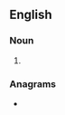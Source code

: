 ==English==

===Noun===
{{head|en|noun form}}

# {{plural of|en|kegger}}

===Anagrams===
* {{anagrams|en|a=eeggkrs|skegger}}